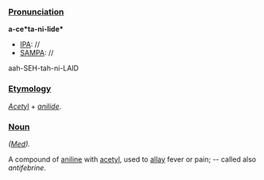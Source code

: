 ===[[Pronunciation]]===

'''a-ce*ta-ni-lide*'''
*[[IPA]]: //
*[[SAMPA]]: //
aah-SEH-tah-ni-LAID
===[[Etymology]]===

[[acetyl|''Acet''yl]] + [[anilide|''anilide'']].
===[[Noun]]===

''([[Med (subject)|Med]]).''

A compound of [[aniline]] with [[acetyl]], used to [[allay]] fever or pain; -- called also ''antifebrine''.